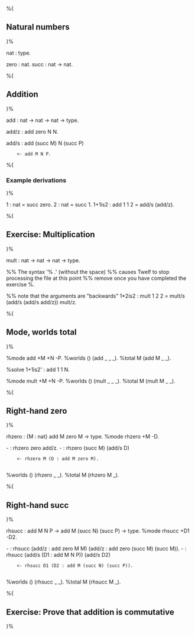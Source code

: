 %{ 

== Natural numbers ==

}%

nat : type.

zero : nat.
succ : nat -> nat.

%{

== Addition ==

}%

add : nat -> nat -> nat -> type.

add/z : add zero N N.

add/s : add (succ M) N (succ P)
	 <- add M N P.

%{

=== Example derivations ===

}%

1 : nat = succ zero.
2 : nat = succ 1.
1+1is2 : add 1 1 2 = add/s (add/z).

%{

== Exercise: Multiplication ==

}%

mult : nat -> nat -> nat -> type.








%% The syntax '% .' (without the space)
%% causes Twelf to stop processing the file at this point
%% remove once you have completed the exercise
%.

%% note that the arguments are "backwards"
1*2is2 : mult 1 2 2 = mult/s (add/s (add/s add/z)) mult/z.

%{

== Mode, worlds total ==

}%

%mode add +M +N -P.
%worlds () (add _ _ _).
%total M (add M _ _).

%solve 1+1is2' : add 1 1 N.

%mode mult +M +N -P.
%worlds () (mult _ _ _).
%total M (mult M _ _).

%{

== Right-hand zero ==

}%

rhzero : {M : nat} add M zero M -> type.
%mode rhzero +M -D.

- : rhzero zero add/z.
- : rhzero (succ M) (add/s D)
     <- rhzero M (D : add M zero M).
     
%worlds () (rhzero _ _).
%total M (rhzero M _).

%{

== Right-hand succ ==

}%

rhsucc : add M N P -> add M (succ N) (succ P) -> type.
%mode rhsucc +D1 -D2.

- : rhsucc (add/z : add zero M M) (add/z : add zero (succ M) (succ M)).
- : rhsucc (add/s (D1 : add M N P)) (add/s D2)
     <- rhsucc D1 (D2 : add M (succ N) (succ P)).
     
%worlds () (rhsucc _ _).
%total M (rhsucc M _).

%{

== Exercise: Prove that addition is commutative ==

}%
